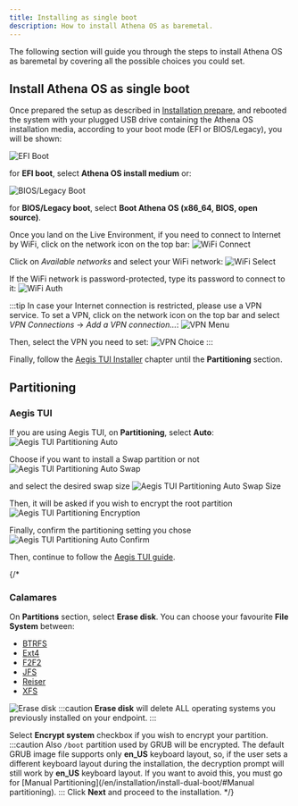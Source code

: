 ```yaml
---
title: Installing as single boot
description: How to install Athena OS as baremetal.
---
```


The following section will guide you through the steps to install Athena OS as baremetal by covering all the possible choices you could set.

## Install Athena OS as single boot

Once prepared the setup as described in [Installation prepare](/en/installation/prepare-install/), and rebooted the system with your plugged USB drive containing the Athena OS installation media, according to your boot mode (EFI or BIOS/Legacy), you will be shown:

![EFI Boot](@assets/images/efi-boot.png)

for **EFI boot**, select **Athena OS install medium** or:

![BIOS/Legacy Boot](@assets/images/bios-boot.png)

for **BIOS/Legacy boot**, select **Boot Athena OS (x86_64, BIOS, open source)**.

Once you land on the Live Environment, if you need to connect to Internet by WiFi, click on the network icon on the top bar:
![WiFi Connect](@assets/images/wifi-connect.png)

Click on *Available networks* and select your WiFi network:
![WiFi Select](@assets/images/wifi-select.png)

If the WiFi network is password-protected, type its password to connect to it:
![WiFi Auth](@assets/images/wifi-auth.png)

:::tip
In case your Internet connection is restricted, please use a VPN service. To set a VPN, click on the network icon on the top bar and select *VPN Connections* -> *Add a VPN connection...*:
![VPN Menu](@assets/images/vpn-menu.png)

Then, select the VPN you need to set:
![VPN Choice](@assets/images/vpn-choice.png)
:::

Finally, follow the [Aegis TUI Installer](/en/installation/aegis-tui/) chapter until the **Partitioning** section.

## Partitioning

### Aegis TUI
If you are using Aegis TUI, on **Partitioning**, select **Auto**:
![Aegis TUI Partitioning Auto](@assets/images/aegis-tui-partitioning-mode.png)

Choose if you want to install a Swap partition or not
![Aegis TUI Partitioning Auto Swap](@assets/images/aegis-tui-partitioning-auto-swap.png)

and select the desired swap size
![Aegis TUI Partitioning Auto Swap Size](@assets/images/aegis-tui-partitioning-auto-swap-size.png)

Then, it will be asked if you wish to encrypt the root partition
![Aegis TUI Partitioning Encryption](@assets/images/aegis-tui-partitioning-encrypt-partition.png)

Finally, confirm the partitioning setting you chose
![Aegis TUI Partitioning Auto Confirm](@assets/images/aegis-tui-partitioning-auto-confirm.png)

Then, continue to follow the [Aegis TUI guide](/en/installation/aegis-tui/#partitioning).

{/*
### Calamares
On **Partitions** section, select **Erase disk**. You can choose your favourite **File System** between:
* [BTRFS](https://wiki.archlinux.org/title/btrfs)
* [Ext4](https://wiki.archlinux.org/title/ext4)
* [F2F2](https://wiki.archlinux.org/title/F2FS)
* [JFS](https://wiki.archlinux.org/title/JFS)
* [Reiser](https://wiki.archlinux.org/title/Reiser4)
* [XFS](https://wiki.archlinux.org/title/XFS)

![Erase disk](@assets/images/calamares-partition-erase.png)
:::caution
**Erase disk** will delete ALL operating systems you previously installed on your endpoint.
:::

Select **Encrypt system** checkbox if you wish to encrypt your partition.
:::caution
Also `/boot` partition used by GRUB will be encrypted. The default GRUB image file supports only **en_US** keyboard layout, so, if the user sets a different keyboard layout during the installation, the decryption prompt will still work by **en_US** keyboard layout. If you want to avoid this, you must go for [Manual Partitioning](/en/installation/install-dual-boot/#Manual partitioning).
:::
Click **Next** and proceed to the installation.
*/}
<ImageComponent />
